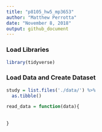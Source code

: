 ```yaml
---
title: "p8105_hw5_mp3653"
author: "Matthew Perrotta"
date: "November 8, 2018"
output: github_document
---
```


### Load Libraries
```r
library(tidyverse)
```

### Load Data and Create Dataset
```r
study = list.files('./data/') %>% 
  as.tibble()

read_data = function(data){
  
  
}
```

